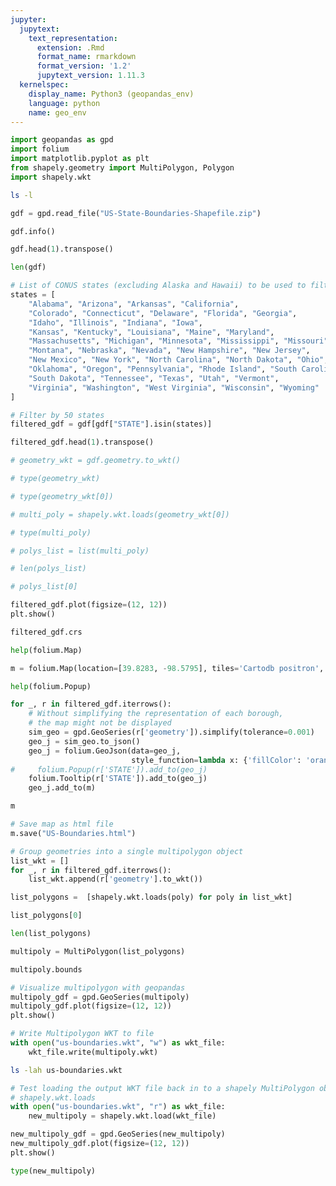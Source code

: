 ```yaml
---
jupyter:
  jupytext:
    text_representation:
      extension: .Rmd
      format_name: rmarkdown
      format_version: '1.2'
      jupytext_version: 1.11.3
  kernelspec:
    display_name: Python3 (geopandas_env)
    language: python
    name: geo_env
---
```


```python
import geopandas as gpd
import folium
import matplotlib.pyplot as plt
from shapely.geometry import MultiPolygon, Polygon
import shapely.wkt
```

```sh
ls -l
```

```python
gdf = gpd.read_file("US-State-Boundaries-Shapefile.zip")
```

```python
gdf.info()
```

```python
gdf.head(1).transpose()
```

```python
len(gdf)
```

```python
# List of CONUS states (excluding Alaska and Hawaii) to be used to filter original dataframe
states = [
    "Alabama", "Arizona", "Arkansas", "California", 
    "Colorado", "Connecticut", "Delaware", "Florida", "Georgia", 
    "Idaho", "Illinois", "Indiana", "Iowa", 
    "Kansas", "Kentucky", "Louisiana", "Maine", "Maryland", 
    "Massachusetts", "Michigan", "Minnesota", "Mississippi", "Missouri", 
    "Montana", "Nebraska", "Nevada", "New Hampshire", "New Jersey", 
    "New Mexico", "New York", "North Carolina", "North Dakota", "Ohio", 
    "Oklahoma", "Oregon", "Pennsylvania", "Rhode Island", "South Carolina", 
    "South Dakota", "Tennessee", "Texas", "Utah", "Vermont", 
    "Virginia", "Washington", "West Virginia", "Wisconsin", "Wyoming"
]
```

```python
# Filter by 50 states
filtered_gdf = gdf[gdf["STATE"].isin(states)]
```

```python
filtered_gdf.head(1).transpose()
```

```python
# geometry_wkt = gdf.geometry.to_wkt()
```

```python
# type(geometry_wkt)
```

```python
# type(geometry_wkt[0])
```

```python
# multi_poly = shapely.wkt.loads(geometry_wkt[0])
```

```python
# type(multi_poly)
```

```python
# polys_list = list(multi_poly)
```

```python
# len(polys_list)
```

```python
# polys_list[0]
```

```python
filtered_gdf.plot(figsize=(12, 12))
plt.show()
```

```python
filtered_gdf.crs
```

```python
help(folium.Map)
```

```python
m = folium.Map(location=[39.8283, -98.5795], tiles='Cartodb positron', zoom_start=4, prefer_canvas=True)
```

```python
help(folium.Popup)
```

```python
for _, r in filtered_gdf.iterrows():
    # Without simplifying the representation of each borough,
    # the map might not be displayed
    sim_geo = gpd.GeoSeries(r['geometry']).simplify(tolerance=0.001)
    geo_j = sim_geo.to_json()
    geo_j = folium.GeoJson(data=geo_j,
                           style_function=lambda x: {'fillColor': 'orange'})
#     folium.Popup(r['STATE']).add_to(geo_j)
    folium.Tooltip(r['STATE']).add_to(geo_j)
    geo_j.add_to(m)
```

```python
m
```

```python
# Save map as html file
m.save("US-Boundaries.html")
```

```python
# Group geometries into a single multipolygon object
list_wkt = []
for _, r in filtered_gdf.iterrows():
    list_wkt.append(r['geometry'].to_wkt())
```

```python
list_polygons =  [shapely.wkt.loads(poly) for poly in list_wkt]
```

```python
list_polygons[0]
```

```python
len(list_polygons)
```

```python
multipoly = MultiPolygon(list_polygons)
```

```python
multipoly.bounds
```

```python
# Visualize multipolygon with geopandas
multipoly_gdf = gpd.GeoSeries(multipoly)
multipoly_gdf.plot(figsize=(12, 12))
plt.show()
```

```python
# Write Multipolygon WKT to file
with open("us-boundaries.wkt", "w") as wkt_file:
    wkt_file.write(multipoly.wkt)
```

```sh
ls -lah us-boundaries.wkt
```

```python
# Test loading the output WKT file back in to a shapely MultiPolygon object
# shapely.wkt.loads
with open("us-boundaries.wkt", "r") as wkt_file:
    new_multipoly = shapely.wkt.load(wkt_file)
```

```python
new_multipoly_gdf = gpd.GeoSeries(new_multipoly)
new_multipoly_gdf.plot(figsize=(12, 12))
plt.show()
```

```python
type(new_multipoly)
```

```python

```
